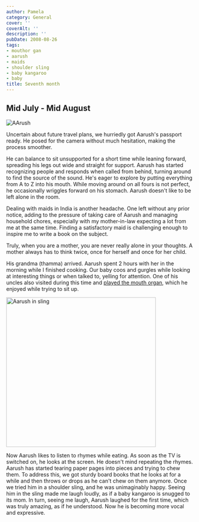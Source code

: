 ```yaml
---
author: Pamela
category: General
cover: ''
coverAlt: ''
description: ''
pubDate: 2008-08-26
tags:
- mouthor gan
- aarush
- maids
- shoulder sling
- baby kangaroo
- baby
title: Seventh month
---
```


## Mid July - Mid August

<Image src={pic1} alt="AArush"/>

Uncertain about future travel plans, we hurriedly got Aarush's passport ready. He posed for the camera without much hesitation, making the process smoother.

He can balance to sit unsupported for a short time while leaning forward, spreading his legs out wide and straight for support. Aarush has started recognizing people and responds when called from behind, turning around to find the source of the sound. He's eager to explore by putting everything from A to Z into his mouth. While moving around on all fours is not perfect, he occasionally wriggles forward on his stomach. Aarush doesn't like to be left alone in the room.

Dealing with maids in India is another headache. One left without any prior notice, adding to the pressure of taking care of Aarush and managing household chores, especially with my mother-in-law expecting a lot from me at the same time. Finding a satisfactory maid is challenging enough to inspire me to write a book on the subject.

Truly, when you are a mother, you are never really alone in your thoughts. A mother always has to think twice, once for herself and once for her child.

His grandma (thamma) arrived. Aarush spent 2 hours with her in the morning while I finished cooking. Our baby coos and gurgles while looking at interesting things or when talked to, yelling for attention. One of his uncles also visited during this time and [played the mouth organ](http://www.youtube.com/watch?v=Mkc-pBlV3CI "Mouth Organ by Jeet -- Aarush"), which he enjoyed while trying to sit up.

<Image src={pic2} alt="Aarush in sling" width="400"/>

Now Aarush likes to listen to rhymes while eating. As soon as the TV is switched on, he looks at the screen. He doesn't mind repeating the rhymes. Aarush has started tearing paper pages into pieces and trying to chew them. To address this, we got sturdy board books that he looks at for a while and then throws or drops as he can't chew on them anymore. Once we tried him in a shoulder sling, and he was unimaginably happy. Seeing him in the sling made me laugh loudly, as if a baby kangaroo is snugged to its mom. In turn, seeing me laugh, Aarush laughed for the first time, which was truly amazing, as if he understood. Now he is becoming more vocal and expressive.